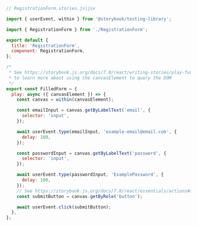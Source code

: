 ```js
// RegistrationForm.stories.js|jsx

import { userEvent, within } from '@storybook/testing-library';

import { RegistrationForm } from './RegistrationForm';

export default {
  title: 'RegistrationForm',
  component: RegistrationForm,
};

/*
 * See https://storybook.js.org/docs/7.0/react/writing-stories/play-function#working-with-the-canvas
 * to learn more about using the canvasElement to query the DOM
 */
export const FilledForm = {
  play: async ({ canvasElement }) => {
    const canvas = within(canvasElement);

    const emailInput = canvas.getByLabelText('email', {
      selector: 'input',
    });

    await userEvent.type(emailInput, 'example-email@email.com', {
      delay: 100,
    });

    const passwordInput = canvas.getByLabelText('password', {
      selector: 'input',
    });

    await userEvent.type(passwordInput, 'ExamplePassword', {
      delay: 100,
    });
    // See https://storybook.js.org/docs/7.0/react/essentials/actions#automatically-matching-args to learn how to setup logging in the Actions panel
    const submitButton = canvas.getByRole('button');

    await userEvent.click(submitButton);
  },
};
```
